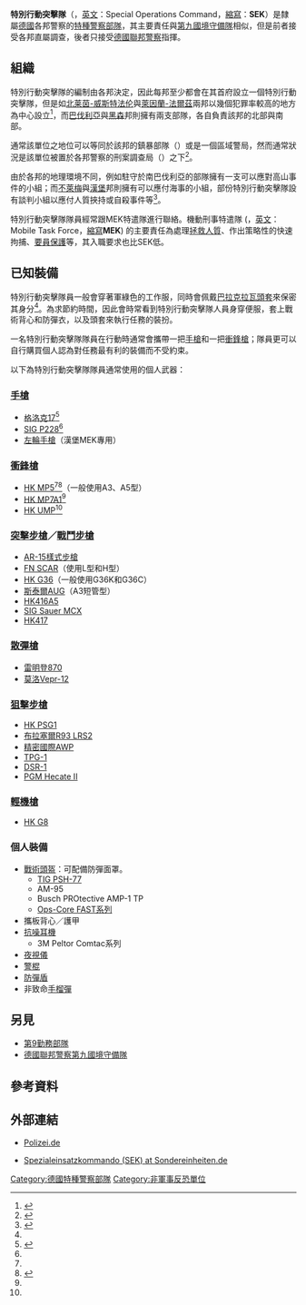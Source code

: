 {{NoteTA
|G1=Firearms
|G2=Military
|G3=長度單位
}}
{{Infobox law enforcement agency
|unit_name=  特别行动突击队 <br> Spezialeinsatzkommando  <br> Special Operations Command 
|image= 
|caption= 
|country= {{GER}}
|type= [[特種警察部隊|特種警察部隊]]
|branch= {{tsl|en|Landespolizei|德國邦警察}}
|dates= 1974年—
|specialization= 支援逮捕行動、應付重型武裝罪犯、[[拯救人質|拯救人質]]、[[要員保護|要員保護]]
|command_structure= 由各邦決定
|size= 由各邦決定
|current_commander= 
|garrison= 
|ceremonial_chief=
|nickname= 
|motto= 
|colors=
|march=
|mascot=
|battles=
|notable_commanders= 
|anniversaries=
|decorations=
}}

'''特別行動突擊隊'''（{{lang-de|Spezialeinsatzkommando}}，[[英文|英文]]：Special Operations Command，[[縮寫|縮寫]]：'''SEK'''）是隸屬[[德國|德國]]各邦警察的[[特種警察部隊|特種警察部隊]]，其主要責任與[[第九國境守備隊|第九國境守備隊]]相似，但是前者接受各邦直屬調查，後者只接受[[德國聯邦警察|德國聯邦警察]]指揮。

== 組織 ==
特別行動突擊隊的編制由各邦決定，因此每邦至少都會在其首府設立一個特別行動突擊隊，但是如[[北莱茵-威斯特法伦|北莱茵-威斯特法伦]]與[[萊因蘭-法爾茲|萊因蘭-法爾茲]]兩邦以幾個犯罪率較高的地方為中心設立<ref name="SEK">{{cite web|url=https://sek-einsatz.de/spezialeinheiten/sek-das-spezialeinsatzkommando-2/9852|title=SEK - Das Spezialeinsatzkommando|website=Sek-einsatz.de|accessdate=2018-07-19|archive-date=2021-02-25|archive-url=https://web.archive.org/web/20210225224913/https://sek-einsatz.de/spezialeinheiten/sek-das-spezialeinsatzkommando-2/9852|dead-url=no}}</ref>，而[[巴伐利亞|巴伐利亞]]與[[黑森|黑森]]邦則擁有兩支部隊，各自負責該邦的北部與南部。

通常該單位之地位可以等同於該邦的鎮暴部隊（{{lang-de|Bereitschaftspolizei}}）或是一個區域警局，然而通常狀況是該單位被置於各邦警察的刑案調查局（{{lang-de|Landeskriminalamt}}）之下<ref name="Welt">{{cite web|url=https://www.welt.de/politik/article1870233/Was-hinter-dem-Spezialeinsatzkommando-steckt.html|title=SEK: Was hinter dem Spezialeinsatzkommando steckt|date=2008-04-04|website=Welt.de|accessdate=2018-07-19|via=www.welt.de|archive-date=2021-03-08|archive-url=https://web.archive.org/web/20210308174528/https://www.welt.de/politik/article1870233/Was-hinter-dem-Spezialeinsatzkommando-steckt.html|dead-url=no}}</ref>。

由於各邦的地理環境不同，例如駐守於南巴伐利亞的部隊擁有一支可以應對高山事件的小組；而[[不萊梅|不萊梅]]與[[漢堡|漢堡]]邦則擁有可以應付海事的小組，部份特別行動突擊隊設有談判小組以應付人質挾持或自殺事件等<ref name="Types">{{cite web|url=https://sek-einsatz.de/nachrichten-sek-einsaetze/sondereinsatzkommandos-bei-der-polizei-nrw/8639|title=Sondereinsatzkommandos bei der Polizei NRW? + + + UPDATE|website=Sek-einsatz.de|accessdate=July 2018-07-19|archive-date=2021-02-24|archive-url=https://web.archive.org/web/20210224145036/https://sek-einsatz.de/nachrichten-sek-einsaetze/sondereinsatzkommandos-bei-der-polizei-nrw/8639|dead-url=no}}</ref>。

特別行動突擊隊隊員經常跟MEK特遣隊進行聯絡。機動刑事特遣隊 ({{lang-de|Mobile Einsatzkommandos}}，[[英文|英文]]：Mobile Task Force，[[縮寫|縮寫]]'''MEK''') 的主要責任為處理[[拯救|拯救]][[人質|人質]]、作出策略性的快速拘捕、[[要員保護|要員保護]]等，其入職要求也比SEK低。

== 已知裝備 ==
特別行動突擊隊員一般會穿著軍綠色的工作服，同時會佩戴[[巴拉克拉瓦頭套|巴拉克拉瓦頭套]]來保密其身分<ref name="SEK"/>。為求節約時間，因此會時常看到特別行動突擊隊人員身穿便服，套上戰術背心和防彈衣，以及頭套來執行任務的裝扮。

一名特別行動突擊隊隊員在行動時通常會攜帶一把[[手槍|手槍]]和一把[[衝鋒槍|衝鋒槍]]；隊員更可以自行購買個人認為對任務最有利的裝備而不受約束。

以下為特別行動突擊隊隊員通常使用的個人武器：

===[[手槍|手槍]]===
* [[格洛克17|格洛克17]]<ref name="BILD">{{cite web|url=http://www.bild.de/themen/organisationen/spezialeinsatzkommando/politik-nachrichten-news-fotos-videos-02-42509142.bild.html|title=SEK - Spezialeinsatzkommando - Elite-Polizisten im Einsatz|website=bild.de|accessdate=2018-07-19|archive-date=2021-04-18|archive-url=https://web.archive.org/web/20210418124914/https://www.bild.de/themen/organisationen/spezialeinsatzkommando/politik-nachrichten-news-fotos-videos-02-42509142.bild.html|dead-url=no}}</ref>
* [[SIG_P228半自動手槍|SIG P228]]<ref name="BILD"/>
* [[左輪手槍|左輪手槍]]（漢堡MEK專用） 
===[[衝鋒槍|衝鋒槍]]===
* [[HK_MP5衝鋒槍|HK MP5]]<ref name="BILD"/><ref>{{cite web|url=http://www.thefirearmblog.com/blog/2017/09/01/international-anti-terror-exercise-vienna/|title=International Anti-Terror exercise in Vienna - The Firearm Blog|date=2017-09-01|website=Thefirearmblog.com|accessdate=2018-07-19|archive-date=2021-02-28|archive-url=https://web.archive.org/web/20210228153101/https://www.thefirearmblog.com/blog/2017/09/01/international-anti-terror-exercise-vienna/|dead-url=no}}</ref>（一般使用A3、A5型）
* [[HK_MP7衝鋒槍|HK MP7A1]]<ref name="BILD"/>
* [[HK_UMP衝鋒槍|HK UMP]]<ref name="BILD"/>
===[[突擊步槍|突擊步槍]]／[[戰鬥步槍|戰鬥步槍]]===
* [[AR-15半自動步槍|AR-15樣式步槍]]
* [[FN_SCAR突擊步槍|FN SCAR]]（使用L型和H型） 
* [[HK_G36突擊步槍|HK G36]]（一般使用G36K和G36C）
* [[斯泰爾AUG突擊步槍|斯泰爾AUG]]（A3短管型）
* [[HK416突擊步槍|HK416A5]]
* [[SIG_MCX突擊步槍|SIG Sauer MCX]]
* [[HK417自動步槍|HK417]]

===[[散彈槍|散彈槍]]===
* [[雷明登870泵動式霰彈槍|雷明登870]]
* [[莫洛Vepr-12半自動霰彈槍|莫洛Vepr-12]]

===[[狙擊步槍|狙擊步槍]]===
* [[HK_PSG1狙擊步槍|HK PSG1]]
* [[布拉塞爾R93戰術型狙擊步槍|布拉塞爾R93 LRS2]]
* [[精密國際AWP狙擊步槍|精密國際AWP]]
* [[TPG-1狙擊步槍|TPG-1]]
* [[DSR-1狙擊步槍|DSR-1]]
* [[PGM_Hecate_II狙擊步槍|PGM Hecate II]]
===[[輕機槍|輕機槍]]===
* [[HK21通用機槍|HK G8]] 

===個人裝備===
* [[戰術頭盔|戰術頭盔]]：可配備防彈面罩。
** [[PSH-77頭盔|TIG PSH-77]]
** AM-95
** Busch PROtective AMP-1 TP
** [[未來突擊外殼技術頭盔|Ops-Core FAST系列]]
* 攜板背心／護甲
* [[抗噪耳機|抗噪耳機]]
** 3M Peltor Comtac系列
* [[夜視儀|夜視儀]]
* [[警棍|警棍]]
* [[防彈盾|防彈盾]]
* 非致命[[手榴彈|手榴彈]]

== 另見 ==
* [[第9勤務部隊|第9勤務部隊]]
* [[德國聯邦警察第九國境守備隊|德國聯邦警察第九國境守備隊]]

== 參考資料 ==
{{Reflist}}

==外部連結 ==
* {{de icon}} [https://web.archive.org/web/20160731035834/http://www.polizei.de/ Polizei.de]
* {{de icon}} [https://web.archive.org/web/20120119111220/http://www.sondereinheiten.de/einheiten/sek/ Spezialeinsatzkommando (SEK) at Sondereinheiten.de]

[[Category:德國特種警察部隊|Category:德國特種警察部隊]]
[[Category:非軍事反恐單位|Category:非軍事反恐單位]]